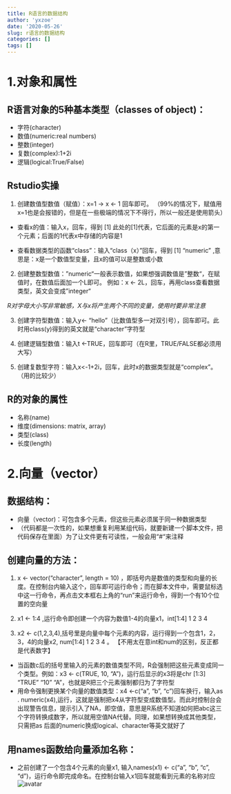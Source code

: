 ```yaml
---
title: R语言的数据结构
author: 'yxzoe'
date: '2020-05-26'
slug: r语言的数据结构
categories: []
tags: []
---
```

# 1.对象和属性

## R语言对象的5种基本类型（classes of object)：
-	 字符(character)
-	 数值(numeric:real numbers)
-	 整数(integer)
-	 复数(complex):1+2i
-	 逻辑(logical:True/False)

## Rstudio实操

1. 创建数值型数值（赋值）：x=1   →    x <- 1  回车即可。
（99%的情况下，赋值用x=1也是会报错的，但是在一些极端的情况下不得行，所以一般还是使用箭头）

- 查看x的值：输入x，回车，得到 [1]
  此处的[1]代表，它后面的元素是x的第一个元素；后面的1代表x中存储的内容是1
  
- 查看数据类型的函数“class”：输入“class（x）”回车，得到 [1] "numeric" ,意思是：x是一个数值型变量，且x的值可以是整数或小数

2. 创建整数型数值：”numeric“一般表示数值，如果想强调数值是”整数“，在赋值时，在数值后面加一个L即可。
例如：x <- 2L，回车，再用class查看数据类型，英文会变成”integer“

 *R对字母大小写非常敏感，X与x将产生两个不同的变量，使用时要非常注意*

3. 创建字符型数值：输入y<- "hello"（比数值型多一对双引号），回车即可。此时用class(y)得到的英文就是“character"字符型

4. 创建逻辑型数值：输入t <-TRUE，回车即可（在R里，TRUE/FALSE都必须用大写）

5. 创建复数型字符：输入x<-1+2i，回车，此时x的数据类型就是“complex”。（用的比较少）

## R的对象的属性

- 名称(name)
- 维度(dimensions: matrix, array)
- 类型(class)
- 长度(length)

# 2.向量（vector）

## 数据结构：
- 向量（vector)：可包含多个元素，但这些元素必须属于同一种数据类型
- （代码都是一次性的，如果想重复利用某组代码，就要新建一个脚本文件，把代码保存在里面）为了让文件更有可读性，一般会用“#"来注释

## 创建向量的方法：

1. x <- vector("character",  length = 10) ，即括号内是数值的类型和向量的长度。在控制台内输入这个，回车即可运行命令；而在脚本文件中，需要鼠标选中这一行命令，再点击文本框右上角的“run”来运行命令，得到一个有10个位置的空向量

2. x1 <- 1:4 ,运行命令即创建一个内容为数值1-4的向量x1，int[1:4] 1 2 3 4

3. x2 <- c(1,2,3,4),括号里是向量中每个元素的内容，运行得到一个包含1，2，3，4的向量x2, num[1:4] 1 2 3 4 。  【不用太在意int和num的区别，反正都是代表数字】
- 当函数c后的括号里输入的元素的数值类型不同，R会强制把这些元素变成同一个类型。例如：x3 <- c(TRUE, 10, "A")，运行后显示的x3将是chr [1:3] "TRUE" "10" "A"，也就是R把三个元素强制都归为了字符型
- 用命令强制更换某个向量的数值类型：x4 <-c("a", "b", "c")回车换行，输入as . numeric(x4),运行，这就是强制把x4从字符型变成数值型。而此时控制台会出现警告信息，提示引入了NA，即空值，意思是R系统不知道如何把abc这三个字符转换成数字，所以就用空值NA代替。同理，如果想转换成其他类型，只需把as 后面的numeric换成logical、character等英文就好了

## 用names函数给向量添加名称：

- 之前创建了一个包含4个元素的向量x1, 输入names(x1) <- c("a", "b", "c", "d")，运行命令即完成命名。在控制台输入x1回车就能看到元素的名称对应
![avatar](./public/images/names.png)



